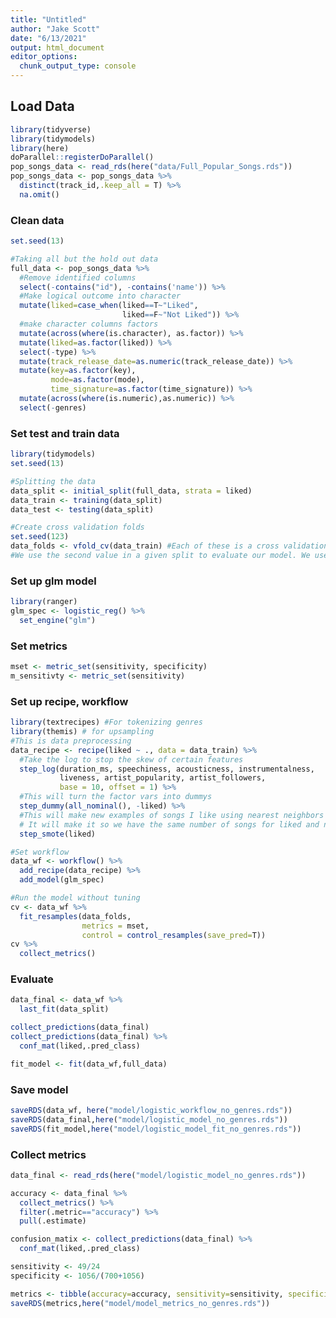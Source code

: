 ```yaml
---
title: "Untitled"
author: "Jake Scott"
date: "6/13/2021"
output: html_document
editor_options: 
  chunk_output_type: console
---
```

## Load Data
```r
library(tidyverse)
library(tidymodels)
library(here)
doParallel::registerDoParallel()
pop_songs_data <- read_rds(here("data/Full_Popular_Songs.rds"))
pop_songs_data <- pop_songs_data %>% 
  distinct(track_id,.keep_all = T) %>% 
  na.omit()
```


### Clean data
```r
set.seed(13)

#Taking all but the hold out data
full_data <- pop_songs_data %>% 
  #Remove identified columns
  select(-contains("id"), -contains('name')) %>%
  #Make logical outcome into character
  mutate(liked=case_when(liked==T~"Liked",
                         liked==F~"Not Liked")) %>% 
  #make character columns factors
  mutate(across(where(is.character), as.factor)) %>% 
  mutate(liked=as.factor(liked)) %>% 
  select(-type) %>% 
  mutate(track_release_date=as.numeric(track_release_date)) %>% 
  mutate(key=as.factor(key),
         mode=as.factor(mode),
         time_signature=as.factor(time_signature)) %>% 
  mutate(across(where(is.numeric),as.numeric)) %>% 
  select(-genres)

```


### Set test and train data

```r
library(tidymodels)
set.seed(13)

#Splitting the data
data_split <- initial_split(full_data, strata = liked)
data_train <- training(data_split)
data_test <- testing(data_split)

#Create cross validation folds
set.seed(123)
data_folds <- vfold_cv(data_train) #Each of these is a cross validation fold. With a training and hold out for each fold.
#We use the second value in a given split to evaluate our model. We use it to compare and tune data. We save the test data for the very end. The resample things we use every time thru our modeling process to make choices
```



### Set up glm model
```r
library(ranger)
glm_spec <- logistic_reg() %>% 
  set_engine("glm")
```


### Set metrics
```r
mset <- metric_set(sensitivity, specificity)
m_sensitivty <- metric_set(sensitivity)
```


### Set up recipe, workflow
```r
library(textrecipes) #For tokenizing genres
library(themis) # for upsampling
#This is data preprocessing
data_recipe <- recipe(liked ~ ., data = data_train) %>%  
  #Take the log to stop the skew of certain features
  step_log(duration_ms, speechiness, acousticness, instrumentalness, 
           liveness, artist_popularity, artist_followers, 
           base = 10, offset = 1) %>% 
  #This will turn the factor vars into dummys
  step_dummy(all_nominal(), -liked) %>% 
  #This will make new examples of songs I like using nearest neighbors of the already-existing songs I do like.
  # It will make it so we have the same number of songs for liked and not liked, adding to the liked using nearest neighbors
  step_smote(liked)

#Set workflow
data_wf <- workflow() %>% 
  add_recipe(data_recipe) %>% 
  add_model(glm_spec)

#Run the model without tuning
cv <- data_wf %>%
  fit_resamples(data_folds,
                metrics = mset,
                control = control_resamples(save_pred=T))
cv %>%
  collect_metrics()
```


### Evaluate
```r
data_final <- data_wf %>% 
  last_fit(data_split)

collect_predictions(data_final)
collect_predictions(data_final) %>% 
  conf_mat(liked,.pred_class)

fit_model <- fit(data_wf,full_data)
```

### Save model
```r
saveRDS(data_wf, here("model/logistic_workflow_no_genres.rds"))
saveRDS(data_final,here("model/logistic_model_no_genres.rds"))
saveRDS(fit_model,here("model/logistic_model_fit_no_genres.rds"))
```

### Collect metrics
```r
data_final <- read_rds(here("model/logistic_model_no_genres.rds"))

accuracy <- data_final %>% 
  collect_metrics() %>% 
  filter(.metric=="accuracy") %>% 
  pull(.estimate)

confusion_matix <- collect_predictions(data_final) %>% 
  conf_mat(liked,.pred_class) 

sensitivity <- 49/24
specificity <- 1056/(700+1056)

metrics <- tibble(accuracy=accuracy, sensitivity=sensitivity, specificity=specificity)
saveRDS(metrics,here("model/model_metrics_no_genres.rds"))

```
